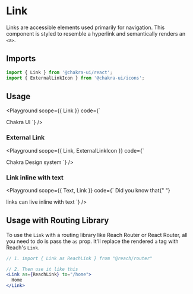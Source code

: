 

# Link

Links are accessible elements used primarily for navigation. This component is
styled to resemble a hyperlink and semantically renders an `<a>`.

## Imports

```js
import { Link } from '@chakra-ui/react';
import { ExternalLinkIcon } from '@chakra-ui/icons';
```

## Usage

<Playground
  scope={{ Link }}
  code={`
<Link>Chakra UI</Link>
`}
/>

### External Link

<Playground
  scope={{ Link, ExternalLinkIcon }}
  code={`
<Link href="https://chakra-ui.com" isExternal>
  Chakra Design system <ExternalLinkIcon mx="2px" />
</Link>
`}
/>

### Link inline with text

<Playground
  scope={{ Text, Link }}
  code={`
<Text>
  Did you know that{" "}
  <Link color="teal.500" href="#">
    links can live inline with text
  </Link>
</Text>
`}
/>

## Usage with Routing Library

To use the `Link` with a routing library like Reach Router or React Router, all
you need to do is pass the `as` prop. It'll replace the rendered `a` tag with
Reach's `Link`.

```jsx live=false
// 1. import { Link as ReachLink } from "@reach/router"

// 2. Then use it like this
<Link as={ReachLink} to="/home">
  Home
</Link>
```
